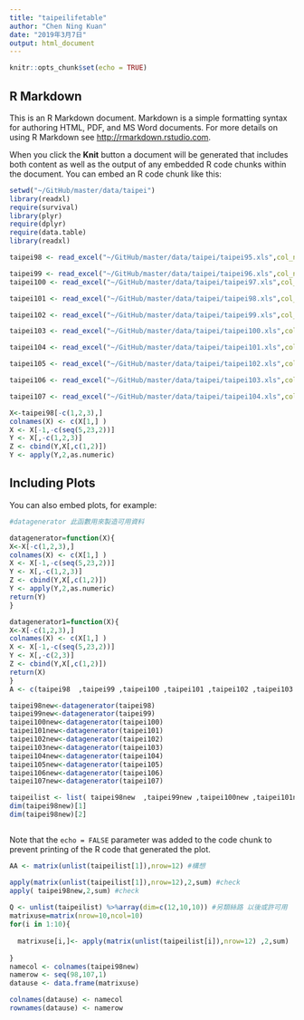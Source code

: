 ```yaml
---
title: "taipeilifetable"
author: "Chen Ning Kuan"
date: "2019年3月7日"
output: html_document
---
```


```r
knitr::opts_chunk$set(echo = TRUE)
```

## R Markdown

This is an R Markdown document. Markdown is a simple formatting syntax for authoring HTML, PDF, and MS Word documents. For more details on using R Markdown see <http://rmarkdown.rstudio.com>.

When you click the **Knit** button a document will be generated that includes both content as well as the output of any embedded R code chunks within the document. You can embed an R code chunk like this:

```r
setwd("~/GitHub/master/data/taipei")
library(readxl)
require(survival)
library(plyr)
require(dplyr)
require(data.table)
library(readxl)

taipei98 <- read_excel("~/GitHub/master/data/taipei/taipei95.xls",col_names = FALSE)

taipei99 <- read_excel("~/GitHub/master/data/taipei/taipei96.xls",col_names = FALSE)
taipei100 <- read_excel("~/GitHub/master/data/taipei/taipei97.xls",col_names = FALSE)

taipei101 <- read_excel("~/GitHub/master/data/taipei/taipei98.xls",col_names = FALSE)

taipei102 <- read_excel("~/GitHub/master/data/taipei/taipei99.xls",col_names = FALSE)

taipei103 <- read_excel("~/GitHub/master/data/taipei/taipei100.xls",col_names = FALSE)

taipei104 <- read_excel("~/GitHub/master/data/taipei/taipei101.xls",col_names = FALSE)

taipei105 <- read_excel("~/GitHub/master/data/taipei/taipei102.xls",col_names = FALSE)

taipei106 <- read_excel("~/GitHub/master/data/taipei/taipei103.xls",col_names = FALSE)

taipei107 <- read_excel("~/GitHub/master/data/taipei/taipei104.xls",col_names = FALSE)

X<-taipei98[-c(1,2,3),]
colnames(X) <- c(X[1,] )
X <- X[-1,-c(seq(5,23,2))]
Y <- X[,-c(1,2,3)]
Z <- cbind(Y,X[,c(1,2)])
Y <- apply(Y,2,as.numeric)


```

## Including Plots

You can also embed plots, for example:

```r
#datagenerator 此函數用來製造可用資料

datagenerator=function(X){
X<-X[-c(1,2,3),]
colnames(X) <- c(X[1,] )
X <- X[-1,-c(seq(5,23,2))]
Y <- X[,-c(1,2,3)]
Z <- cbind(Y,X[,c(1,2)])
Y <- apply(Y,2,as.numeric)
return(Y)
}

datagenerator1=function(X){
X<-X[-c(1,2,3),]
colnames(X) <- c(X[1,] )
X <- X[-1,-c(seq(5,23,2))]
Y <- X[,-c(2,3)]
Z <- cbind(Y,X[,c(1,2)])
return(X)
}
A <- c(taipei98  ,taipei99 ,taipei100 ,taipei101 ,taipei102 ,taipei103  ,taipei104,taipei105,taipei106,taipei107)

taipei98new<-datagenerator(taipei98)
taipei99new<-datagenerator(taipei99)
taipei100new<-datagenerator(taipei100)
taipei101new<-datagenerator(taipei101)
taipei102new<-datagenerator(taipei102)
taipei103new<-datagenerator(taipei103)
taipei104new<-datagenerator(taipei104)
taipei105new<-datagenerator(taipei105)
taipei106new<-datagenerator(taipei106)
taipei107new<-datagenerator(taipei107)

taipeilist <- list( taipei98new  ,taipei99new ,taipei100new ,taipei101new ,taipei102new ,taipei103new  ,taipei104new,taipei105new,taipei106new,taipei107new )
dim(taipei98new)[1]
dim(taipei98new)[2]



```

Note that the `echo = FALSE` parameter was added to the code chunk to prevent printing of the R code that generated the plot.
```r
AA <- matrix(unlist(taipeilist[1]),nrow=12) #構想

apply(matrix(unlist(taipeilist[1]),nrow=12),2,sum) #check
apply( taipei98new,2,sum) #check
 
Q <- unlist(taipeilist) %>%array(dim=c(12,10,10)) #另類絲路 以後或許可用
matrixuse=matrix(nrow=10,ncol=10)
for(i in 1:10){
  
  matrixuse[i,]<- apply(matrix(unlist(taipeilist[i]),nrow=12) ,2,sum)
  
} 
namecol <- colnames(taipei98new)
namerow <- seq(98,107,1)
datause <- data.frame(matrixuse)

colnames(datause) <- namecol
rownames(datause) <- namerow

```

